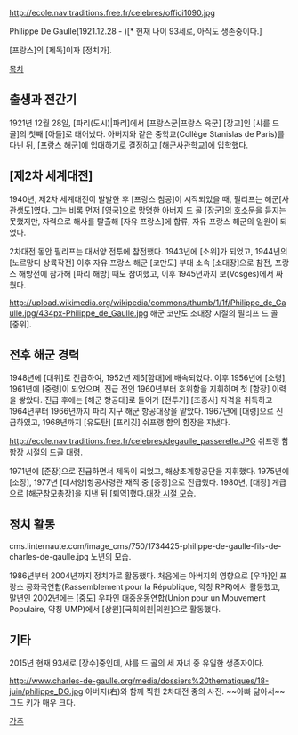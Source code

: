 http://ecole.nav.traditions.free.fr/celebres/offici1090.jpg

Philippe De Gaulle(1921.12.28 - )[* 현재 나이 93세로, 아직도 생존중이다.]

[프랑스]의 [제독]이자 [정치가].


[[목차]]

== 출생과 전간기 ==
1921년 12월 28일, [파리(도시)|파리]에서 [프랑스군|프랑스 육군] [장교]인 [샤를 드 골]의 첫째 [아들]로 태어났다. 아버지와 같은 중학교(Collège Stanislas de Paris)를 다닌 뒤, [프랑스 해군]에 입대하기로 결정하고 [해군사관학교]에 입학했다.


== [제2차 세계대전] ==
1940년, 제2차 세계대전이 발발한 후 [프랑스 침공]이 시작되었을 때, 필리프는 해군[사관생도]였다. 그는 비록 먼저 [영국]으로 망명한 아버지 드 골 [장군]의 호소문을 듣지는 못했지만, 자력으로 해사를 탈출해 [자유 프랑스]에 합류, 자유 프랑스 해군의 일원이 되었다.

2차대전 동안 필리프는 대서양 전투에 참전했다. 1943년에 [소위]가 되었고, 1944년의 [노르망디 상륙작전] 이후 자유 프랑스 해군 [코만도] 부대 소속 [소대장]으로 참전, 프랑스 해방전에 참가해 [파리 해방] 때도 참여했고, 이후 1945년까지 보(Vosges)에서 싸웠다.

http://upload.wikimedia.org/wikipedia/commons/thumb/1/1f/Philippe_de_Gaulle.jpg/434px-Philippe_de_Gaulle.jpg
해군 코만도 소대장 시절의 필리프 드 골 [중위].


== 전후 해군 경력 ==
1948년에 [대위]로 진급하여, 1952년 제6[함대]에 배속되었다. 이후 1956년에 [소령], 1961년에 [중령]이 되었으며, 진급 전인 1960년부터 호위함을 지휘하며 첫 [함장] 이력을 쌓았다. 진급 후에는 [해군 항공대]로 들어가 [전투기] [조종사] 자격을 취득하고 1964년부터 1966년까지 파리 지구 해군 항공대장을 맡았다. 1967년에 [대령]으로 진급하였고, 1968년까지 [유도탄] [프리깃] 쉬프랭 함의 함장을 지냈다.

http://ecole.nav.traditions.free.fr/celebres/degaulle_passerelle.JPG
쉬프랭 함 함장 시절의 드골 대령.

1971년에 [준장]으로 진급하면서 제독이 되었고, 해상초계항공단을 지휘했다. 1975년에 [소장], 1977년 [대서양]항공사령관 재직 중 [중장]으로 진급했다. 1980년, [대장] 계급으로 [해군참모총장]을 지낸 뒤 [퇴역]했다.[http://www.corbisimages.com/stock-photo/rights-managed/42-19365719/admiral-philippe-de-gaulle 대장 시절 모습].


== 정치 활동 ==
cms.linternaute.com/image_cms/750/1734425-philippe-de-gaulle-fils-de-charles-de-gaulle.jpg
노년의 모습.

1986년부터 2004년까지 정치가로 활동했다. 처음에는 아버지의 영향으로 [우파]인 프랑스 공화국연합(Rassemblement pour la République, 약칭 RPR)에서 활동했고, 말년인 2002년에는 [중도] 우파인 대중운동연합(Union pour un Mouvement Populaire, 약칭 UMP)에서 [상원][국회의원|의원]으로 활동했다.


== 기타 ==
2015년 현재 93세로 [장수]중인데, 샤를 드 골의 세 자녀 중 유일한 생존자이다.

http://www.charles-de-gaulle.org/media/dossiers%20thematiques/18-juin/philippe_DG.jpg
아버지(右)와 함께 찍힌 2차대전 중의 사진. ~~아빠 닮아서~~그도 키가 매우 크다.


[[각주]]
